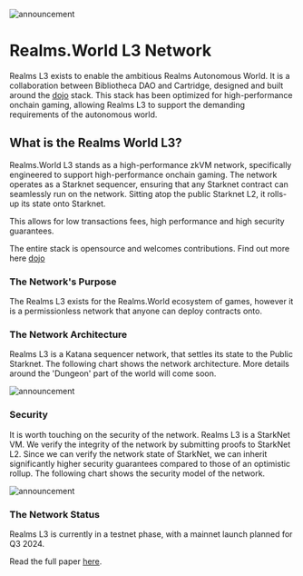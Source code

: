![announcement](/announcement.png)

# Realms.World L3 Network

Realms L3 exists to enable the ambitious Realms Autonomous World. It is a collaboration between Bibliotheca DAO and Cartridge, designed and built around the [dojo](https://github.com/dojoengine/dojo) stack. This stack has been optimized for high-performance onchain gaming, allowing Realms L3 to support the demanding requirements of the autonomous world.

## What is the Realms World L3?

Realms.World L3 stands as a high-performance zkVM network, specifically engineered to support high-performance onchain gaming. The network operates as a Starknet sequencer, ensuring that any Starknet contract can seamlessly run on the network. Sitting atop the public Starknet L2, it rolls-up its state onto Starknet. 

This allows for low transactions fees, high performance and high security guarantees.

The entire stack is opensource and welcomes contributions. Find out more here [dojo](https://github.com/dojoengine/dojo)

### The Network's Purpose

The Realms L3 exists for the Realms.World ecosystem of games, however it is a permissionless network that anyone can deploy contracts onto. 

### The Network Architecture

Realms L3 is a Katana sequencer network, that settles its state to the Public Starknet. The following chart shows the network architecture. More details around the 'Dungeon' part of the world will come soon.

![announcement](/architecture.png)

### Security 
It is worth touching on the security of the network. Realms L3 is a StarkNet VM. We verify the integrity of the network by submitting proofs to StarkNet L2. Since we can verify the network state of StarkNet, we can inherit significantly higher security guarantees compared to those of an optimistic rollup. The following chart shows the security model of the network.

![announcement](/zk-op.png)
### The Network Status

Realms L3 is currently in a testnet phase, with a mainnet launch planned for Q3 2024.

Read the full paper [here](https://bibliotheca-dao.notion.site/The-Black-Paper-Journey-of-Bibliotheca-DAO-953659e2600d430b9e3b8f5fe13487ee).

